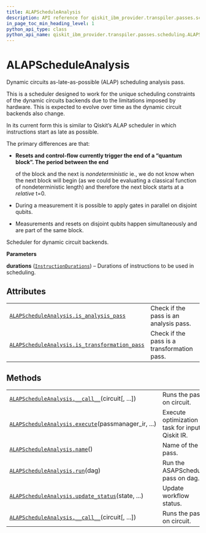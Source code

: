 ```yaml
---
title: ALAPScheduleAnalysis
description: API reference for qiskit_ibm_provider.transpiler.passes.scheduling.ALAPScheduleAnalysis
in_page_toc_min_heading_level: 1
python_api_type: class
python_api_name: qiskit_ibm_provider.transpiler.passes.scheduling.ALAPScheduleAnalysis
---
```


# ALAPScheduleAnalysis

<Class id="qiskit_ibm_provider.transpiler.passes.scheduling.ALAPScheduleAnalysis" github="https://github.com/qiskit/qiskit-ibm-provider/tree/stable/0.7/qiskit_ibm_provider/transpiler/passes/scheduling/scheduler.py" signature="ALAPScheduleAnalysis(durations)">
  Dynamic circuits as-late-as-possible (ALAP) scheduling analysis pass.

  This is a scheduler designed to work for the unique scheduling constraints of the dynamic circuits backends due to the limitations imposed by hardware. This is expected to evolve over time as the dynamic circuit backends also change.

  In its current form this is similar to Qiskit’s ALAP scheduler in which instructions start as late as possible.

  The primary differences are that:

  *   **Resets and control-flow currently trigger the end of a “quantum block”. The period between the end**

      of the block and the next is *nondeterministic* ie., we do not know when the next block will begin (as we could be evaluating a classical function of nondeterministic length) and therefore the next block starts at a *relative* t=0.

  *   During a measurement it is possible to apply gates in parallel on disjoint qubits.

  *   Measurements and resets on disjoint qubits happen simultaneously and are part of the same block.

  Scheduler for dynamic circuit backends.

  **Parameters**

  **durations** ([`InstructionDurations`](/api/qiskit/qiskit.transpiler.InstructionDurations "(in Qiskit v0.45)")) – Durations of instructions to be used in scheduling.

  ## Attributes

  |                                                                                                                                                                                                                                              |                                             |
  | -------------------------------------------------------------------------------------------------------------------------------------------------------------------------------------------------------------------------------------------- | ------------------------------------------- |
  | [`ALAPScheduleAnalysis.is_analysis_pass`](qiskit_ibm_provider.transpiler.passes.scheduling.ALAPScheduleAnalysis#is_analysis_pass "qiskit_ibm_provider.transpiler.passes.scheduling.ALAPScheduleAnalysis.is_analysis_pass")                   | Check if the pass is an analysis pass.      |
  | [`ALAPScheduleAnalysis.is_transformation_pass`](qiskit_ibm_provider.transpiler.passes.scheduling.ALAPScheduleAnalysis#is_transformation_pass "qiskit_ibm_provider.transpiler.passes.scheduling.ALAPScheduleAnalysis.is_transformation_pass") | Check if the pass is a transformation pass. |

  ## Methods

  |                                                                                                                                                                                                                               |                                                |
  | ----------------------------------------------------------------------------------------------------------------------------------------------------------------------------------------------------------------------------- | ---------------------------------------------- |
  | [`ALAPScheduleAnalysis.__call__`](qiskit_ibm_provider.transpiler.passes.scheduling.ALAPScheduleAnalysis#__call__ "qiskit_ibm_provider.transpiler.passes.scheduling.ALAPScheduleAnalysis.__call__")(circuit\[, ...])           | Runs the pass on circuit.                      |
  | [`ALAPScheduleAnalysis.execute`](qiskit_ibm_provider.transpiler.passes.scheduling.ALAPScheduleAnalysis#execute "qiskit_ibm_provider.transpiler.passes.scheduling.ALAPScheduleAnalysis.execute")(passmanager\_ir, ...)         | Execute optimization task for input Qiskit IR. |
  | [`ALAPScheduleAnalysis.name`](qiskit_ibm_provider.transpiler.passes.scheduling.ALAPScheduleAnalysis#name "qiskit_ibm_provider.transpiler.passes.scheduling.ALAPScheduleAnalysis.name")()                                      | Name of the pass.                              |
  | [`ALAPScheduleAnalysis.run`](qiskit_ibm_provider.transpiler.passes.scheduling.ALAPScheduleAnalysis#run "qiskit_ibm_provider.transpiler.passes.scheduling.ALAPScheduleAnalysis.run")(dag)                                      | Run the ASAPSchedule pass on dag.              |
  | [`ALAPScheduleAnalysis.update_status`](qiskit_ibm_provider.transpiler.passes.scheduling.ALAPScheduleAnalysis#update_status "qiskit_ibm_provider.transpiler.passes.scheduling.ALAPScheduleAnalysis.update_status")(state, ...) | Update workflow status.                        |
  | [`ALAPScheduleAnalysis.__call__`](qiskit_ibm_provider.transpiler.passes.scheduling.ALAPScheduleAnalysis#__call__ "qiskit_ibm_provider.transpiler.passes.scheduling.ALAPScheduleAnalysis.__call__")(circuit\[, ...])           | Runs the pass on circuit.                      |
</Class>

